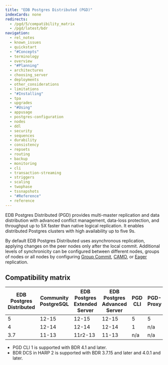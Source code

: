 ```yaml
---
title: "EDB Postgres Distributed (PGD)"
indexCards: none
redirects:
  - /pgd/5/compatibility_matrix
  - /pgd/latest/bdr
navigation:
  - rel_notes
  - known_issues
  - quickstart
  - "#Concepts"
  - terminology
  - overview
  - "#Planning"
  - architectures
  - choosing_server
  - deployments
  - other_considerations
  - limitations
  - "#Installing"
  - tpa
  - upgrades
  - "#Using"
  - appusage
  - postgres-configuration
  - nodes
  - ddl
  - security
  - sequences
  - durability
  - consistency
  - repsets
  - routing
  - backup
  - monitoring
  - cli
  - transaction-streaming
  - striggers
  - scaling
  - twophase
  - tssnapshots
  - "#Reference"
  - reference
---
```



EDB Postgres Distributed (PGD) provides multi-master replication and data distribution with advanced conflict management, data-loss protection, and throughput up to 5X faster than native logical replication. It enables distributed Postgres clusters with high availability up to five 9s.

By default EDB Postgres Distributed uses asynchronous replication, applying changes on
the peer nodes only after the local commit. Additional levels of synchronicity can
be configured between different nodes, groups of nodes or all nodes by configuring
[Group Commit](durability/group-commit), [CAMO](durability/camo), or
[Eager](consistency/eager) replication.

## Compatibility matrix

| EDB Postgres <br/> Distributed | Community <br/> PostgreSQL | EDB Postgres <br/> Extended Server | EDB Postgres <br/> Advanced Server | PGD <br/> CLI | PGD-Proxy | BDR <br/> Extension | pgLogical3 <br/> Extension | HARP |
| ------------------------------ | --------------------------- | ---------------------------------- | ---------------------------------- | ------------- | --------- | ------------------- | -------------------------- | ---- |
| 5                              | 12-15              | 12-15                     | 12-15                     | 5             | 5         | 5                   | n/a                        | n/a  |
| 4                              | 12-14                  | 12-14                         | 12-14                         | 1             | n/a       | 4                   | n/a                        | 2    |
| 3.7                            | 11-13                  | 11r2-13                       | 11-13                         | n/a           | n/a       | 3.7                 | 3.7                        | 2    |

- PGD CLI 1 is supported with BDR 4.1 and later.
- BDR DCS in HARP 2 is supported with BDR 3.7.15 and later and 4.0.1 and later.

